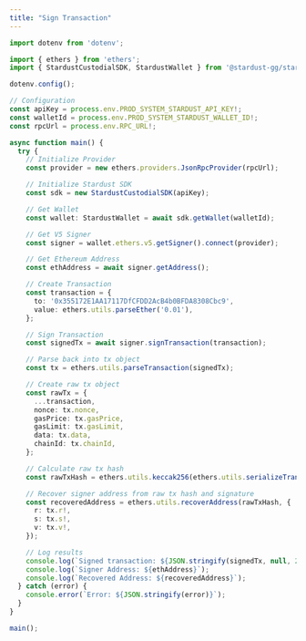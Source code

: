 ```yaml
---
title: "Sign Transaction"
---
```


```typescript ts
import dotenv from 'dotenv';

import { ethers } from 'ethers';
import { StardustCustodialSDK, StardustWallet } from '@stardust-gg/stardust-custodial-sdk';

dotenv.config();

// Configuration
const apiKey = process.env.PROD_SYSTEM_STARDUST_API_KEY!;
const walletId = process.env.PROD_SYSTEM_STARDUST_WALLET_ID!;
const rpcUrl = process.env.RPC_URL!;

async function main() {
  try {
    // Initialize Provider
    const provider = new ethers.providers.JsonRpcProvider(rpcUrl);

    // Initialize Stardust SDK
    const sdk = new StardustCustodialSDK(apiKey);

    // Get Wallet
    const wallet: StardustWallet = await sdk.getWallet(walletId);

    // Get V5 Signer
    const signer = wallet.ethers.v5.getSigner().connect(provider);

    // Get Ethereum Address
    const ethAddress = await signer.getAddress();

    // Create Transaction
    const transaction = {
      to: '0x355172E1AA17117DfCFDD2AcB4b0BFDA8308Cbc9',
      value: ethers.utils.parseEther('0.01'),
    };

    // Sign Transaction
    const signedTx = await signer.signTransaction(transaction);

    // Parse back into tx object
    const tx = ethers.utils.parseTransaction(signedTx);

    // Create raw tx object
    const rawTx = {
      ...transaction,
      nonce: tx.nonce,
      gasPrice: tx.gasPrice,
      gasLimit: tx.gasLimit,
      data: tx.data,
      chainId: tx.chainId,
    };

    // Calculate raw tx hash
    const rawTxHash = ethers.utils.keccak256(ethers.utils.serializeTransaction(rawTx));

    // Recover signer address from raw tx hash and signature
    const recoveredAddress = ethers.utils.recoverAddress(rawTxHash, {
      r: tx.r!,
      s: tx.s!,
      v: tx.v!,
    });

    // Log results
    console.log(`Signed transaction: ${JSON.stringify(signedTx, null, 2)}`);
    console.log(`Signer Address: ${ethAddress}`);
    console.log(`Recovered Address: ${recoveredAddress}`);
  } catch (error) {
    console.error(`Error: ${JSON.stringify(error)}`);
  }
}

main();
```